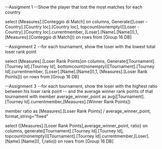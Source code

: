 --Assigment 1
--Show the player that lost the most matches for each country

select  [Measures].[Conteggio di Match] on columns,
Generate([Loser - Country].[Country Ioc].[Country Ioc],
topcount(nonempty(([Loser - Country].[Country Ioc].currentmember,
[Loser].[Name].[Name])),1,[Measures].[Conteggio di Match])) on rows
from [Group 16 DB]

--Assignment 2
--for each tournament, show the loser with the lowest total loser rank point

select [Measures].[Loser Rank Points]on columns,
Generate([Tournament].[Tourney Id].[Tourney Id],
bottomcount(nonempty(([Tournament].[Tourney Id].currentmember,
[Loser].[Name].[Name])),1, [Measures].[Loser Rank Points])) on rows
from [Group 16 DB]

--Assignment 3
--for each tournament, show the loser with the highest ratio between his loser rank point
-- and the average winner rank points of that tournament
with member average_winner_point as 
avg([Tournament].[Tourney Id].currentmember,[Measures].[Winner Rank Points])

member ratio as
[Measures].[Loser Rank Points] / average_winner_point,
format_string="fixed"

select {[Measures].[Loser Rank Points],average_winner_point, ratio} on columns,
generate([Tournament].[Tourney Id].[Tourney Id],
topcount(nonempty(([Tournament].[Tourney Id].currentmember,[Loser].[Name].[Name])),
1,ratio)) on rows
from [Group 16 DB]









